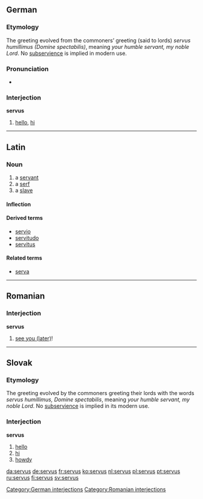 ==German==

===Etymology===
The greeting evolved from the commoners’ greeting (said to lords) ''servus humillimus (Domine spectabilis)'', meaning ''your humble servant, my noble Lord''. No [[subservience]] is implied in modern use.

===Pronunciation===
*{{IPA|/ˈzɛːrvus/}}

===Interjection===
'''servus'''

# [[hello]], [[hi]]

[[Category:German interjections]]

----

==Latin==
===Noun===
{{la-noun|servus|servi#Latin|servī|m|second}}

# a [[servant]]
# a [[serf]]
# a [[slave]]

====Inflection====
{{ladecl2}}
{{la-decl-2nd|serv}}

====Derived terms====
* [[servio]]
* [[servitudo]]
* [[servitus]]

====Related terms====
* [[serva]]

----

==Romanian==

===Interjection===
'''servus'''

# {{informal|in Transylvania|lang=ro}} [[see you later|see you (later)]]!

[[Category:Romanian interjections]]

----

==Slovak==

===Etymology===
The greeting evolved by the commoners greeting their lords with the words ''servus humillimus, Domine spectabilis'', meaning ''your humble servant, my noble Lord''. No [[subservience]] is implied in its modern use.

===Interjection===
'''servus'''

# [[hello]]
# [[hi]]
# [[howdy]]

[[da:servus]]
[[de:servus]]
[[fr:servus]]
[[ko:servus]]
[[nl:servus]]
[[pl:servus]]
[[pt:servus]]
[[ru:servus]]
[[fi:servus]]
[[sv:servus]]